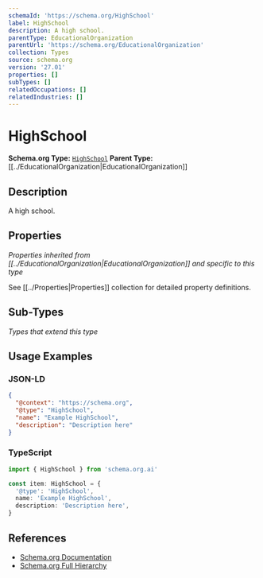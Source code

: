 ```yaml
---
schemaId: 'https://schema.org/HighSchool'
label: HighSchool
description: A high school.
parentType: EducationalOrganization
parentUrl: 'https://schema.org/EducationalOrganization'
collection: Types
source: schema.org
version: '27.01'
properties: []
subTypes: []
relatedOccupations: []
relatedIndustries: []
---
```

# HighSchool

**Schema.org Type:** [`HighSchool`](https://schema.org/HighSchool)
**Parent Type:** [[../EducationalOrganization|EducationalOrganization]]

## Description

A high school.

## Properties

*Properties inherited from [[../EducationalOrganization|EducationalOrganization]] and specific to this type*

See [[../Properties|Properties]] collection for detailed property definitions.

## Sub-Types

*Types that extend this type*

## Usage Examples

### JSON-LD

```json
{
  "@context": "https://schema.org",
  "@type": "HighSchool",
  "name": "Example HighSchool",
  "description": "Description here"
}
```

### TypeScript

```typescript
import { HighSchool } from 'schema.org.ai'

const item: HighSchool = {
  '@type': 'HighSchool',
  name: 'Example HighSchool',
  description: 'Description here',
}
```

## References

- [Schema.org Documentation](https://schema.org/HighSchool)
- [Schema.org Full Hierarchy](https://schema.org/docs/full.html)
